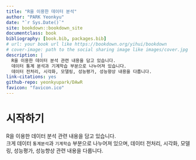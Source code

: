 ```yaml
--- 
title: "R을 이용한 데이터 분석"
author: "PARK Yeonkyu"
date: "`r Sys.Date()`"
site: bookdown::bookdown_site
documentclass: book
bibliography: [book.bib, packages.bib]
# url: your book url like https://bookdown.org/yihui/bookdown
# cover-image: path to the social sharing image like images/cover.jpg
description: |
  R을 이용한 데이터 분석 관련 내용을 담고 있습니다.
  데이터 통계 분석과 기계학습 부분으로 나누어져 있습니다.
  데이터 전처리, 시각화, 모델링, 성능평가, 성능향상 내용을 다룹니다.
link-citations: yes
github-repo: yeonkyupark/DAwR
favicon: "favicon.ico"
---
```


# 시작하기 {-}

R을 이용한 데이터 분석 관련 내용을 담고 있습니다.  
크게 데이터 `통계분석`과 `기계학습` 부분으로 나누어져 있으며, 데이터 전처리, 시각화, 모델링, 성능평가, 성능향상 관련 내용을 다룹니다.  

